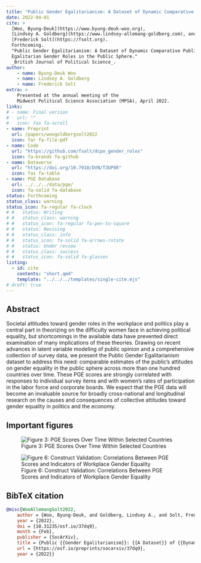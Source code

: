 ```yaml
---
title: "Public Gender Egalitarianism: A Dataset of Dynamic Comparative Public Opinion Toward Egalitarian Gender Roles in the Public Sphere"
date: 2022-04-01
cite: >
  [Woo, Byung-Deuk](https://www.byung-deuk-woo.org),
  [Lindsey A. Goldberg](https://www.lindsey-allemang-goldberg.com), and
  [Frederick Solt](https://fsolt.org). 
  Forthcoming.
  "Public Gender Egalitarianism: A Dataset of Dynamic Comparative Public Opinion Toward
  Egalitarian Gender Roles in the Public Sphere." 
  _British Journal of Political Science_.
author:
    - name: Byung-Deuk Woo
    - name: Lindsey A. Goldberg
    - name: Frederick Solt
extra: >
    Presented at the annual meeting of the 
    Midwest Political Science Association (MPSA), April 2022.
links:
# - name: Final version
#   url: ""
#   icon: fas fa-scroll
- name: Preprint
  url: /papers/woogoldbergsolt2022
  icon: far fa-file-pdf
- name: Code
  url: "https://github.com/fsolt/dcpo_gender_roles"
  icon: fa-brands fa-github
- name: Dataverse
  url: "https://doi.org/10.7910/DVN/T3UP6R"
  icon: fas fa-table
- name: PGE Database
  url: ../../../data/pge/
  icon: fa-solid fa-database
status: Forthcoming
status_class: warning
status_icon: fa-regular fa-clock
# #   status: Writing
# #   status_class: warning
# #   status_icon: fa-regular fa-pen-to-square
# #   status: Revising
# #   status_class: info
# #   status_icon: fa-solid fa-arrows-rotate
# #   status: Under review
# #   status_class: success
# #   status_icon: fa-solid fa-glasses
listing:
  - id: cite
    contents: "short.qmd"
    template: "../../../templates/single-cite.ejs"
# draft: true
---
```


:::{#cite}
:::


## Abstract

Societal attitudes toward gender roles in the workplace and politics play a central part in theorizing on the difficulty women face in achieving political equality, but shortcomings in the available data have prevented direct examination of many implications of these theories. Drawing on recent advances in latent variable modeling of public opinion and a comprehensive collection of survey data, we present the Public Gender Egalitarianism dataset to address this need: comparable estimates of the public's attitudes on gender equality in the public sphere across more than one hundred countries over time. These PGE scores are strongly correlated with responses to individual survey items and with women's rates of participation in the labor force and corporate boards. We expect that the PGE data will become an invaluable source for broadly cross-national and longitudinal research on the causes and consequences of collective attitudes toward gender equality in politics and the economy.

## Important figures

![Figure 3: PGE Scores Over Time Within Selected Countries](pge_fig3.png){.preview-image}

![Figure 6: Construct Validation: Correlations Between PGE Scores and Indicators of Workplace Gender Equality](pge_fig6.png)

## BibTeX citation

```bibtex
@misc{WooAllemangSolt2022,
	author = {Woo, Byung-Deuk, and Goldberg, Lindsey A., and Solt, Frederick},
    year = {2022},
	doi = {10.31235/osf.io/37dq9},
	month = {Feb},
	publisher = {SocArXiv},
	title = {Public {{Gender Egalitarianism}}: {{A Dataset}} of {{Dynamic Comparative Public Opinion Toward Egalitarian Gender Roles}} in the {{Public Sphere}}},
	url = {https://osf.io/preprints/socarxiv/37dq9},
	year = {2022}}
```
